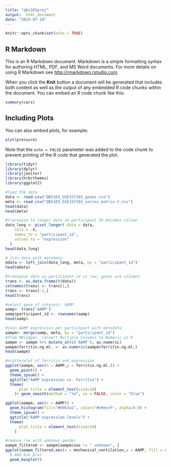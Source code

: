 ```yaml
---
title: "qbs101proj"
output:  html_document
date: "2025-07-14"
---
```


```r
knitr::opts_chunk$set(echo = TRUE)
```

## R Markdown

This is an R Markdown document. Markdown is a simple formatting syntax for authoring HTML, PDF, and MS Word documents. For more details on using R Markdown see <http://rmarkdown.rstudio.com>.

When you click the **Knit** button a document will be generated that includes both content as well as the output of any embedded R code chunks within the document. You can embed an R code chunk like this:

```r
summary(cars)
```

## Including Plots

You can also embed plots, for example:

```r
plot(pressure)
```

Note that the `echo = FALSE` parameter was added to the code chunk to prevent printing of the R code that generated the plot.
```r
library(tidyr)
library(dplyr)
library(janitor)
library(hrbrthemes)
library(ggplot2)
```


```r
#load the data
data <- read.csv("QBS103_GSE157103_genes.csv")
meta <- read.csv("QBS103_GSE157103_series_matrix-1.csv")
head(data)
head(meta)
```

```r
#transpose to longer data so participant ID becomes column
data_long <- pivot_longer( data = data,
    cols = -X,  
    names_to = "participant_id",
    values_to = "expression"
  )
head(data_long)
```

```r
# join data with metadata
mdata <- left_join(data_long, meta, by = "participant_id")
head(mdata)
```

```r
#transpose data so participant id is row, genes are columns
trans <- as.data.frame(t(data))
colnames(trans) <- trans[1,]
trans <- trans[-1,]
head(trans)
```

```r
#select gene of interest: AAMP
aamp<- trans['AAMP']
aamp$participant_id <- rownames(aamp)
head(aamp)

```

```r
#join AAMP expression per participant with metadata
aampm<- merge(aamp, meta, by = "participant_id")
#from RBlogger, Convert Multiple Columns to Numeric in R
aampm <- aampm %>% mutate_at(c('AAMP'), as.numeric)
aampm$ferritin.ng.ml. <- as.numeric(aampm$ferritin.ng.ml.)
head(aampm)

```


```r
#scatterplot of ferritin and expression
ggplot(aampm, aes(x = AAMP,y = ferritin.ng.ml.)) +
  geom_point() + 
  theme_ipsum() +
  ggtitle("AAMP expression vs. Ferritin") + 
  theme(
      plot.title = element_text(size=10)
    )+ geom_smooth(method = "lm", se = FALSE, color = "blue")
```
```r
ggplot(aampm, aes(x = AAMP)) +
  geom_histogram(fill="#69b3a2", color="#e9ecef", alpha=0.9) + 
  theme_ipsum() +
  ggtitle("AAMP expression levels") + 
  theme(
      plot.title = element_text(size=10)
    )
```


```r
#remove row with unknown gender
aampm_filtered <- aampm[aampm$sex != " unknown", ]
ggplot(aampm_filtered,aes(x = mechanical_ventilation,y = AAMP, fill = sex)) +
  # Add box plot
  geom_boxplot() 
```

